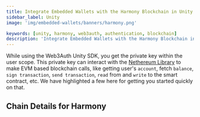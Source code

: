 ```yaml
---
title: Integrate Embedded Wallets with the Harmony Blockchain in Unity
sidebar_label: Unity
image: 'img/embedded-wallets/banners/harmony.png'

keywords: [unity, harmony, web3auth, authentication, blockchain]
description: 'Integrate Embedded Wallets with the Harmony Blockchain in Unity | Embedded Wallets'
---
```



While using the Web3Auth Unity SDK, you get the private key within the user scope. This private key can interact with the [Nethereum Library](https://nethereum.com/) to make EVM based blockchain calls, like getting user's `account`, fetch `balance`, `sign transaction`, `send transaction`, `read` from and `write` to the smart contract, etc. We have highlighted a few here for getting you started quickly on that.

## Chain Details for Harmony

<ChainDetailsHarmony />

<EVMInteraction />
